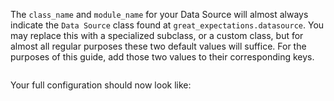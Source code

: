 The `class_name` and `module_name` for your Data Source will almost always indicate the `Data Source` class found at `great_expectations.datasource`.  You may replace this with a specialized subclass, or a custom class, but for almost all regular purposes these two default values will suffice.  For the purposes of this guide, add those two values to their corresponding keys.

```python name="datasource_configuration_class_and_module_keys"
```

Your full configuration should now look like:

```python name="datasource_configuration_post_class_and_module_keys"
```